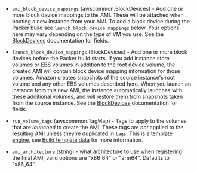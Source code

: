 <!-- Code generated from the comments of the Config struct in builder/amazon/ebssurrogate/builder.go; DO NOT EDIT MANUALLY -->

-   `ami_block_device_mappings` (awscommon.BlockDevices) - Add one or more block device mappings to the AMI. These will be attached
    when booting a new instance from your AMI. To add a block device during
    the Packer build see `launch_block_device_mappings` below. Your options
    here may vary depending on the type of VM you use. See the
    [BlockDevices](#block-devices-configuration) documentation for fields.
    
-   `launch_block_device_mappings` (BlockDevices) - Add one or more block devices before the Packer build starts. If you add
    instance store volumes or EBS volumes in addition to the root device
    volume, the created AMI will contain block device mapping information
    for those volumes. Amazon creates snapshots of the source instance's
    root volume and any other EBS volumes described here. When you launch an
    instance from this new AMI, the instance automatically launches with
    these additional volumes, and will restore them from snapshots taken
    from the source instance. See the
    [BlockDevices](#block-devices-configuration) documentation for fields.
    
-   `run_volume_tags` (awscommon.TagMap) - Tags to apply to the volumes that are *launched* to create the AMI.
    These tags are *not* applied to the resulting AMI unless they're
    duplicated in `tags`. This is a [template
    engine](/docs/templates/engine), see [Build template
    data](#build-template-data) for more information.
    
-   `ami_architecture` (string) - what architecture to use when registering the
    final AMI; valid options are "x86_64" or "arm64". Defaults to "x86_64".
    